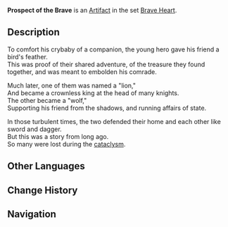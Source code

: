 {{Artifact Infobox
|image = Item Prospect of the Brave.png
|set   = Brave Heart
|piece = Plume of Death
}}
{{Description|A shimmering feather from a songbird that brings a nudge of courage to its wearer.}}
'''Prospect of the Brave''' is an [[Artifact]] in the set [[Brave Heart]].

==Description==
To comfort his crybaby of a companion, the young hero gave his friend a bird's feather.<br />This was proof of their shared adventure, of the treasure they found together, and was meant to embolden his comrade.

Much later, one of them was named a "lion,"<br />And became a crownless king at the head of many knights.<br />The other became a "wolf,"<br />Supporting his friend from the shadows, and running affairs of state.

In those turbulent times, the two defended their home and each other like sword and dagger.<br />But this was a story from long ago.<br />So many were lost during the [[cataclysm]].

==Other Languages==
{{Other Languages
|en      = Prospect of the Brave
|zhs     = 勇士的期许
|zhs_rm  = Yǒngshì de Qíxǔ
|zht     = 勇士的期許
|zht_rm  = Yǒngshì de Qíxǔ
|zh_tl   = Brave Warrior's Expectations
|ja      = 勇士の期待
|ja_rm   = Yuushi no Kitai
|ja_tl   = Expectations of the Brave Warrior
|ko      = 용사의 기대
|ko_rm   = Yongsa-ui Gidae
|ko_tl   = Expectations of the Champion
|es      = Esperanza del Guerrero
|es_tl   = Hope of the Warrior
|fr      = Espoir du Brave
|fr_tl   = Hope of the Brave
|ru      = Надежды храбреца
|ru_tl   = 
|th      = Prospect of the Brave
|vi      = Sự Mong Đợi Của Dũng Sĩ
|vi_tl   = 
|de      = Erwartungen des Recken
|de_tl   = Expectations of the Valiant Hero
|id      = Prospect of the Brave
|pt      = Esperança do Valente
|pt_tl   = 
}}

==Change History==
{{Change History|1.0}}

==Navigation==
{{Artifact Set Navbox|Brave Heart}}